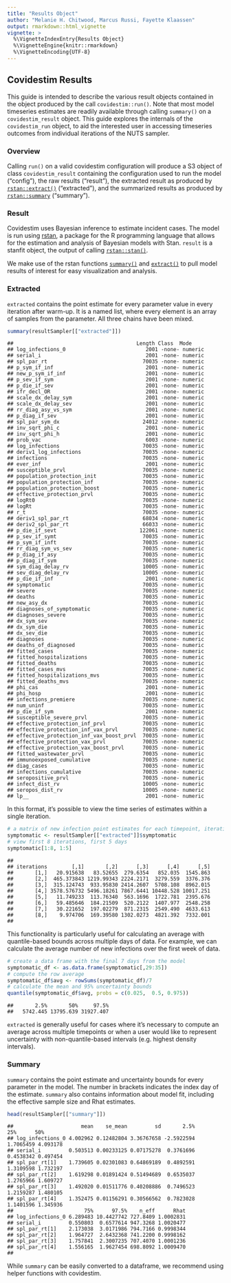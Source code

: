 ```yaml
---
title: "Results Object"
author: "Melanie H. Chitwood, Marcus Russi, Fayette Klaassen" 
output: rmarkdown::html_vignette
vignette: >
  %\VignetteIndexEntry{Results Object}
  %\VignetteEngine{knitr::rmarkdown}
  %\VignetteEncoding{UTF-8}
---
```

## Covidestim Results

This guide is intended to describe the various result objects contained in the object produced by the call `covidestim::run()`. Note that most model timeseries estimates are readily available through calling `summary()` on a `covidestim_result` object. This guide explores the internals of the `covidestim_run` object, to aid the interested user in accessing timeseries outcomes from individual iterations of the NUTS sampler.

### Overview
Calling `run()` on a valid covidestim configuration will produce a S3 object of class `covidestim_result` containing the configuration used to run the model ("config"), the raw results ("result"), the extracted result as produced by [`rstan::extract()`](https://mc-stan.org/rstan/reference/stanfit-method-extract.html) ("extracted"), and the summarized results as produced by [`rstan::summary`](https://mc-stan.org/rstan/reference/stanfit-method-summary.html) ("summary"). 

### Result
Covidestim uses Bayesian inference to estimate incident cases. The model is run using [rstan](https://mc-stan.org/users/interfaces/rstan), a package for the R programming language that allows for the estimation and analysis of Bayesian models with Stan. `result` is a stanfit object, the output of calling [`rstan::stan()`](https://mc-stan.org/rstan/reference/stanfit-class.html). 

We make use of the rstan functions [`summary()`](https://mc-stan.org/rstan/reference/stanfit-method-summary.html) and  [`extract()`](https://mc-stan.org/rstan/reference/stanfit-method-extract.html) to pull model results of interest for easy visualization and analysis. 

### Extracted
`extracted` contains the point estimate for every parameter value in every iteration after warm-up. It is a named list, where every element is an array of samples from the parameter. All three chains have been mixed. 

```r
summary(resultSampler[["extracted"]])
```

```
##                                        Length Class  Mode   
## log_infections_0                          2001 -none- numeric
## serial_i                                  2001 -none- numeric
## spl_par_rt                               70035 -none- numeric
## p_sym_if_inf                              2001 -none- numeric
## new_p_sym_if_inf                          2001 -none- numeric
## p_sev_if_sym                              2001 -none- numeric
## p_die_if_sev                              2001 -none- numeric
## ifr_decl_OR                               2001 -none- numeric
## scale_dx_delay_sym                        2001 -none- numeric
## scale_dx_delay_sev                        2001 -none- numeric
## rr_diag_asy_vs_sym                        2001 -none- numeric
## p_diag_if_sev                             2001 -none- numeric
## spl_par_sym_dx                           24012 -none- numeric
## inv_sqrt_phi_c                            2001 -none- numeric
## inv_sqrt_phi_h                            2001 -none- numeric
## prob_vac                                  6003 -none- numeric
## log_infections                           70035 -none- numeric
## deriv1_log_infections                    70035 -none- numeric
## infections                               70035 -none- numeric
## ever_inf                                  2001 -none- numeric
## susceptible_prvl                         70035 -none- numeric
## population_protection_init               70035 -none- numeric
## population_protection_inf                70035 -none- numeric
## population_protection_boost              70035 -none- numeric
## effective_protection_prvl                70035 -none- numeric
## logRt0                                   70035 -none- numeric
## logRt                                    70035 -none- numeric
## r_t                                      70035 -none- numeric
## deriv1_spl_par_rt                        68034 -none- numeric
## deriv2_spl_par_rt                        66033 -none- numeric
## p_die_if_sevt                           122061 -none- numeric
## p_sev_if_symt                            70035 -none- numeric
## p_sym_if_inft                            70035 -none- numeric
## rr_diag_sym_vs_sev                       70035 -none- numeric
## p_diag_if_asy                            70035 -none- numeric
## p_diag_if_sym                            70035 -none- numeric
## sym_diag_delay_rv                        10005 -none- numeric
## sev_diag_delay_rv                        10005 -none- numeric
## p_die_if_inf                              2001 -none- numeric
## symptomatic                              70035 -none- numeric
## severe                                   70035 -none- numeric
## deaths                                   70035 -none- numeric
## new_asy_dx                               70035 -none- numeric
## diagnoses_of_symptomatic                 70035 -none- numeric
## diagnoses_severe                         70035 -none- numeric
## dx_sym_sev                               70035 -none- numeric
## dx_sym_die                               70035 -none- numeric
## dx_sev_die                               70035 -none- numeric
## diagnoses                                70035 -none- numeric
## deaths_of_diagnosed                      70035 -none- numeric
## fitted_cases                             70035 -none- numeric
## fitted_hospitalizations                  70035 -none- numeric
## fitted_deaths                            70035 -none- numeric
## fitted_cases_mvs                         70035 -none- numeric
## fitted_hospitalizations_mvs              70035 -none- numeric
## fitted_deaths_mvs                        70035 -none- numeric
## phi_cas                                   2001 -none- numeric
## phi_hosp                                  2001 -none- numeric
## infections_premiere                      70035 -none- numeric
## num_uninf                                70035 -none- numeric
## p_die_if_sym                              2001 -none- numeric
## susceptible_severe_prvl                  70035 -none- numeric
## effective_protection_inf_prvl            70035 -none- numeric
## effective_protection_inf_vax_prvl        70035 -none- numeric
## effective_protection_inf_vax_boost_prvl  70035 -none- numeric
## effective_protection_vax_prvl            70035 -none- numeric
## effective_protection_vax_boost_prvl      70035 -none- numeric
## fitted_wastewater_prvl                   70035 -none- numeric
## immunoexposed_cumulative                 70035 -none- numeric
## diag_cases                               70035 -none- numeric
## infections_cumulative                    70035 -none- numeric
## seropositive_prvl                        70035 -none- numeric
## infect_dist_rv                           10005 -none- numeric
## seropos_dist_rv                          10005 -none- numeric
## lp__                                      2001 -none- numeric
```
In this format, it's possible to view the time series of estimates within a single iteration. 

```r
# a matrix of new infection point estimates for each timepoint, iteration
symptomatic <- resultSampler[["extracted"]]$symptomatic
# view first 8 iterations, first 5 days
symptomatic[1:8, 1:5]
```

```
##           
## iterations        [,1]       [,2]      [,3]      [,4]      [,5]
##       [1,]   20.915638   83.52655  279.6354   852.035  1545.863
##       [2,]  465.373843 1219.99343 2224.2171  3279.559  3376.376
##       [3,]  315.124743  933.95830 2414.2607  5708.108  8962.015
##       [4,] 3578.576732 5496.18261 7867.6441 10448.528 10017.251
##       [5,]   11.749233  113.76340  563.1696  1722.781  2395.676
##       [6,]   59.485646  184.21509  520.2122  1407.977  2548.258
##       [7,]   30.221652  197.02279  871.2315  2549.490  4633.613
##       [8,]    9.974706  169.39580 1302.0273  4821.392  7332.001
##
```
This functionality is particularly useful for calculating an average with quantile-based bounds across multiple days of data. For example, we can calculate the average number of new infections over the first week of data. 

```r
# create a data frame with the final 7 days from the model 
symptomatic_df <- as.data.frame(symptomatic[,29:35]) 
# compute the row average 
symptomatic_df$avg <- rowSums(symptomatic_df)/7
# calculate the mean and 95% uncertainty bounds
quantile(symptomatic_df$avg, probs = c(0.025,  0.5, 0.975))
```

```
##       2.5%       50%     97.5% 
##   5742.445 13795.639 31927.407 
```
`extracted` is generally useful for cases where it's necessary to compute an average across multiple timepoints or when a user would like to represent uncertainty with non-quantile-based intervals (e.g. highest density intervals). 

### Summary
`summary` contains the point estimate and uncertainty bounds for every parameter in the model. The number in brackets indicates the index day of the estimate. `summary` also contains information about model fit, including the effective sample size and Rhat estimates. 

```r
head(resultSampler[["summary"]])
```

```
##                      mean    se_mean         sd       2.5%       25%      50%
## log_infections_0 4.002962 0.12482804 3.36767658 -2.5922594 1.7065459 4.093178
## serial_i         0.503513 0.00233125 0.07175278  0.3761696 0.4538342 0.497454
## spl_par_rt[1]    1.739605 0.02301083 0.64869189  0.4892591 1.3109598 1.732197
## spl_par_rt[2]    1.619298 0.01891424 0.51494689  0.6535037 1.2765966 1.609727
## spl_par_rt[3]    1.492020 0.01511776 0.40208886  0.7496523 1.2159287 1.480105
## spl_par_rt[4]    1.352475 0.01156291 0.30566562  0.7823028 1.1401596 1.345936
##                       75%      97.5%    n_eff      Rhat
## log_infections_0 6.289483 10.4427742 727.8409 1.0002831
## serial_i         0.550803  0.6577614 947.3268 1.0020477
## spl_par_rt[1]    2.173038  3.0171986 794.7166 0.9998344
## spl_par_rt[2]    1.964727  2.6432368 741.2200 0.9998162
## spl_par_rt[3]    1.757841  2.3007235 707.4070 1.0001236
## spl_par_rt[4]    1.556165  1.9627454 698.8092 1.0009470
##
```
While `summary` can be easily converted to a dataframe, we recommend using helper functions with covidestim. 
